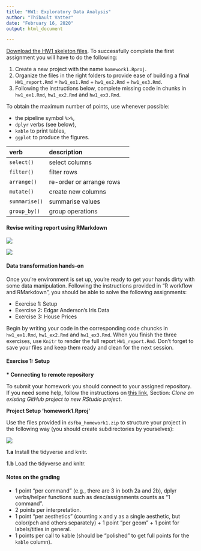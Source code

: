 ```yaml
---
title: "HW1: Exploratory Data Analysis"
author: "Thibault Vatter"
date: "February 16, 2020"
output: html_document

---
```


[Download the HW1 skeleton files](https://raw.githubusercontent.com/tvatter/dsfba_2020/master/static/skeletons/dsfba_homework1_skeleton.zip). To successfully complete the first assignment you
will have to do the following:

1. Create a new project with the name `homework1.Rproj`.
2. Organize the files in the right folders to provide ease of building a final
`HW1_report.Rmd` = `hw1_ex1.Rmd` + `hw1_ex2.Rmd` + `hw1_ex3.Rmd`.
3. Following the instructions below, complete missing code in chunks in `hw1_ex1.Rmd`, `hw1_ex2.Rmd` and `hw1_ex3.Rmd`. 


To obtain the maximum number of points, use whenever possible:

* the pipeline symbol `%>%`,
* `dplyr` verbs (see below),
* `kable` to print tables,
* `ggplot` to produce the figures.


| verb | description |
| :---  | :---  | :---:  |
| `select()` | select columns |
| `filter()` | filter rows |
| `arrange()` | re-order or arrange rows |
| `mutate()` | create new columns |
| `summarise()` | summarise values |
| `group_by()` | group operations |

#### Revise writing report using RMarkdown

![](rmarkdown_cs_1.png)

![](rmarkdown_cs_2.png)

<!-- __Q1.__ To showcase your successful project organisation, start your report by -->
<!-- providing the code and output for listing all files in your current directory  -->
<!-- and subdirectories. -->

#### Data transformation hands-on

Once you're environment is set up, you're ready to get your hands dirty with 
some data manipulation. Following the instructions provided in "R workflow and
RMarkdown", you should be able to solve the following assignments:

 * Exercise 1: Setup
 * Exercise 2: Edgar Anderson's Iris Data
 * Exercise 3: House Prices


Begin by writing your code in the corresponding code chuncks in `hw1_ex1.Rmd`,
`hw1_ex2.Rmd` and `hw1_ex3.Rmd`. When you finish the three exercises, use `Knitr` to render the
full report `HW1_report.Rmd`.
Don't forget to save your files and keep them ready and clean for the next session. 


#### Exercise 1: Setup

__* Connecting to remote repository__

To submit your homework you should connect to your assigned repository. If you need some help, follow the instructions on [this link](https://www.r-bloggers.com/rstudio-and-github/), Section: *Clone an existing GitHub project to new RStudio project*.

__Project Setup 'homework1.Rproj'__

Use the files provided in `dsfba_homework1.zip` to structure your project in the following way (you should create subdirectories by yourselves):

![](project_structure.png)

__1.a__ Install the tidyverse and knitr.

__1.b__ Load the tidyverse and knitr.



#### Notes on the grading

* 1 point "per command" (e.g., there are 3 in both 2a and 2b), dplyr verbs/helper functions such as desc/assignments counts as "1 command".
* 2 points per interpretation.
* 1 point "per aesthetics" (counting x and y as a single aesthetic, but color/pch and others separately) + 1 point "per geom" + 1 point for labels/titles in general.
* 1 points per call to kable (should be "polished" to get full points for the `kable` column).